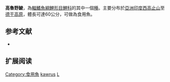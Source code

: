 {{Speciesbox
| name = 高魯野鯪
| image = 
| status = NE
| status_system = iucn3.1
| genus = Labeo
| species = kawrus
| authority = [[Sykes|Sykes]], 1839
| synonyms = *''Chondrostoma kawrus''<br /><small>Sykes, 1839</small>
*''Labeo kaurus''<br /><small>Sykes, 1839</small>
}}
'''高魯野鯪'''，為[[輻鰭魚綱|輻鰭魚綱]][[鯉形目|鯉形目]][[鯉科|鯉科]]的其中一個[[種|種]]。主要分布於[[亞洲|亞洲]][[印度|印度]][[西高止山|西高止山]]至[[德干高原|德干高原]]，體長可達60公分，可做為食用魚。

== 参考文献 ==
{{refbegin}}
*{{FishBase_species|genus=Labeo|species=kawrus|year=2011|month=12}}
{{refend}}

== 扩展阅读 ==
{{refbegin}}
{{wikispecies-inline|Labeo kawrus|高魯野鯪}}
{{refend}}
{{Taxonbar|from=Q2428924}}

[[Category:食用魚|Category:食用魚]]
[[Category:野鯪屬|kawrus]]
[[Category:1839年描述的魚類|L]]


{{魚類小作品}}